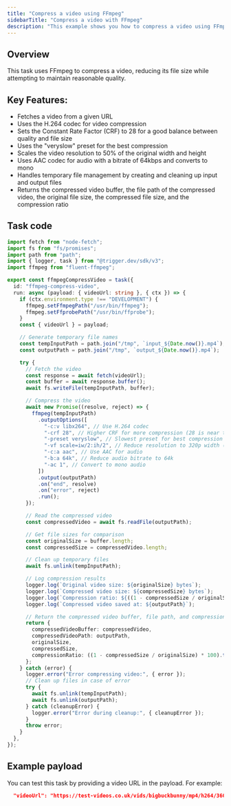 ```yaml
---
title: "Compress a video using FFmpeg"
sidebarTitle: "Compress a video with FFmpeg"
description: "This example shows you how to compress a video using FFmpeg with Trigger.dev."
---
```


## Overview

This task uses FFmpeg to compress a video, reducing its file size while attempting to maintain reasonable quality.

## Key Features:

- Fetches a video from a given URL
- Uses the H.264 codec for video compression
- Sets the Constant Rate Factor (CRF) to 28 for a good balance between quality and file size
- Uses the "veryslow" preset for the best compression
- Scales the video resolution to 50% of the original width and height
- Uses AAC codec for audio with a bitrate of 64kbps and converts to mono
- Handles temporary file management by creating and cleaning up input and output files
- Returns the compressed video buffer, the file path of the compressed video, the original file size, the compressed file size, and the compression ratio

## Task code

```ts trigger/ffmpeg-compress-video.ts
import fetch from "node-fetch";
import fs from "fs/promises";
import path from "path";
import { logger, task } from "@trigger.dev/sdk/v3";
import ffmpeg from "fluent-ffmpeg";

export const ffmpegCompressVideo = task({
  id: "ffmpeg-compress-video",
  run: async (payload: { videoUrl: string }, { ctx }) => {
    if (ctx.environment.type !== "DEVELOPMENT") {
      ffmpeg.setFfmpegPath("/usr/bin/ffmpeg");
      ffmpeg.setFfprobePath("/usr/bin/ffprobe");
    }
    const { videoUrl } = payload;

    // Generate temporary file names
    const tempInputPath = path.join("/tmp", `input_${Date.now()}.mp4`);
    const outputPath = path.join("/tmp", `output_${Date.now()}.mp4`);

    try {
      // Fetch the video
      const response = await fetch(videoUrl);
      const buffer = await response.buffer();
      await fs.writeFile(tempInputPath, buffer);

      // Compress the video
      await new Promise((resolve, reject) => {
        ffmpeg(tempInputPath)
          .outputOptions([
            "-c:v libx264", // Use H.264 codec
            "-crf 28", // Higher CRF for more compression (28 is near the upper limit for acceptable quality)
            "-preset veryslow", // Slowest preset for best compression
            "-vf scale=iw/2:ih/2", // Reduce resolution to 320p width (height auto-calculated)
            "-c:a aac", // Use AAC for audio
            "-b:a 64k", // Reduce audio bitrate to 64k
            "-ac 1", // Convert to mono audio
          ])
          .output(outputPath)
          .on("end", resolve)
          .on("error", reject)
          .run();
      });

      // Read the compressed video
      const compressedVideo = await fs.readFile(outputPath);

      // Get file sizes for comparison
      const originalSize = buffer.length;
      const compressedSize = compressedVideo.length;

      // Clean up temporary files
      await fs.unlink(tempInputPath);

      // Log compression results
      logger.log(`Original video size: ${originalSize} bytes`);
      logger.log(`Compressed video size: ${compressedSize} bytes`);
      logger.log(`Compression ratio: ${((1 - compressedSize / originalSize) * 100).toFixed(2)}%`);
      logger.log(`Compressed video saved at: ${outputPath}`);

      // Return the compressed video buffer, file path, and compression stats
      return {
        compressedVideoBuffer: compressedVideo,
        compressedVideoPath: outputPath,
        originalSize,
        compressedSize,
        compressionRatio: ((1 - compressedSize / originalSize) * 100).toFixed(2),
      };
    } catch (error) {
      logger.error("Error compressing video:", { error });
      // Clean up files in case of error
      try {
        await fs.unlink(tempInputPath);
        await fs.unlink(outputPath);
      } catch (cleanupError) {
        logger.error("Error during cleanup:", { cleanupError });
      }
      throw error;
    }
  },
});
```

## Example payload

You can test this task by providing a video URL in the payload. For example:

```json
  "videoUrl": "https://test-videos.co.uk/vids/bigbuckbunny/mp4/h264/360/Big_Buck_Bunny_360_10s_1MB.mp4"
```
